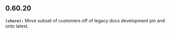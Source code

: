 ## 0.60.20
**`(chore):`** Move subset of customers off of legacy docs development pin and onto latest.


